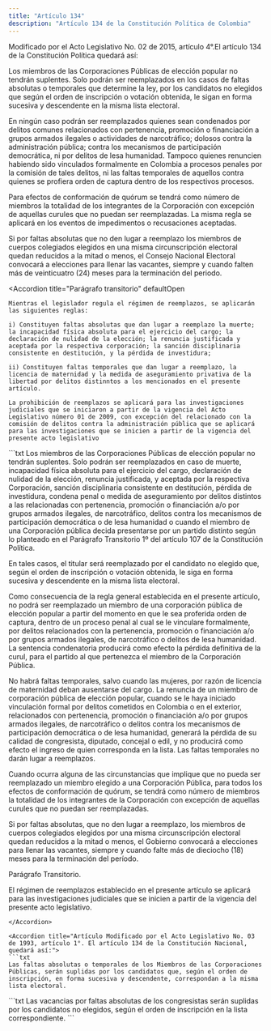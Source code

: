 ```yaml
---
title: "Artículo 134"
description: "Artículo 134 de la Constitución Política de Colombia"
---
```

<Warning>Modificado por el Acto Legislativo No. 02 de 2015, artículo 4°.El artículo 134 de la Constitución Política quedará así:</Warning>

Los miembros de las Corporaciones Públicas de elección popular no tendrán suplentes. Solo podrán ser reemplazados en los casos de faltas absolutas o temporales que determine la ley, por los candidatos no elegidos que según el orden de inscripción o votación obtenida, le sigan en forma sucesiva y descendente en la misma lista electoral.

En ningún caso podrán ser reemplazados quienes sean condenados por delitos comunes relacionados con pertenencia, promoción o financiación a grupos armados ilegales o actividades de narcotráfico; dolosos contra la administración pública; contra los mecanismos de participación democrática, ni por delitos de lesa humanidad. Tampoco quienes renuncien habiendo sido vinculados formalmente en Colombia a procesos penales por la comisión de tales delitos, ni las faltas temporales de aquellos contra quienes se profiera orden de captura dentro de los respectivos procesos.

Para efectos de conformación de quórum se tendrá como número de miembros la totalidad de los integrantes de la Corporación con excepción de aquellas curules que no puedan ser reemplazadas. La misma regla se aplicará en los eventos de impedimentos o recusaciones aceptadas.

Si por faltas absolutas que no den lugar a reemplazo los miembros de cuerpos colegiados elegidos en una misma circunscripción electoral quedan reducidos a la mitad o menos, el Consejo Nacional Electoral convocará a elecciones para llenar las vacantes, siempre y cuando falten más de veinticuatro (24) meses para la terminación del periodo.

<Accordion
    title="Parágrafo transitorio"
    defaultOpen
>
    Mientras el legislador regula el régimen de reemplazos, se aplicarán
    las siguientes reglas: 
    
    i) Constituyen faltas absolutas que dan lugar a reemplazo la muerte; la incapacidad física absoluta para el ejercicio del cargo; la declaración de nulidad de la elección; la renuncia justificada y aceptada por la respectiva corporación; la sanción disciplinaria consistente en destitución, y la pérdida de investidura;
    
    ii) Constituyen faltas temporales que dan lugar a reemplazo, la licencia de maternidad y la medida de aseguramiento privativa de la libertad por delitos distinntos a los mencionados en el presente artículo.

    La prohibición de reemplazos se aplicará para las investigaciones judiciales que se iniciaron a partir de la vigencia del Acto Legislativo número 01 de 2009, con excepción del relacionado con la comisión de delitos contra la administración pública que se aplicará para las investigaciones que se inicien a partir de la vigencia del presente acto legislativo
    
</Accordion>

<Accordion title="Artículo Modificado por el Acto Legislativo No. 01 de 2009, artículo 6°. El artículo 134 de la Constitución Nacional, quedará así:">
```txt
Los miembros de las Corporaciones Públicas de elección popular no
tendrán suplentes. Solo podrán ser reemplazados en caso de muerte,
incapacidad física absoluta para el ejercicio del cargo, declaración
de nulidad de la elección, renuncia justificada, y aceptada por la
respectiva Corporación, sanción disciplinaria consistente en
destitución, pérdida de investidura, condena penal o medida de
aseguramiento por delitos distintos a las relacionadas con
pertenencia, promoción o financiación a/o por grupos armados ilegales,
de narcotráfico, delitos contra los mecanismos de participación
democrática o de lesa humanidad o cuando el miembro de una Corporación
pública decida presentarse por un partido distinto según lo planteado
en el Parágrafo Transitorio 1º del artículo 107 de la Constitución
Política.

En tales casos, el titular será reemplazado por el candidato no
elegido que, según el orden de inscripción o votación obtenida, le
siga en forma sucesiva y descendente en la misma lista electoral.

Como consecuencia de la regla general establecida en el presente
artículo, no podrá ser reemplazado un miembro de una corporación
pública de elección popular a partir del momento en que le sea
proferida orden de captura, dentro de un proceso penal al cual se le
vinculare formalmente, por delitos relacionados con la pertenencia,
promoción o financiación a/o por grupos armados ilegales, de
narcotráfico o delitos de lesa humanidad. La sentencia condenatoria
producirá como efecto la pérdida definitiva de la curul, para el
partido al que pertenezca el miembro de la Corporación Pública.

No habrá faltas temporales, salvo cuando las mujeres, por razón de
licencia de maternidad deban ausentarse del cargo. La renuncia de un
miembro de corporación pública de elección popular, cuando se le haya
iniciado vinculación formal por delitos cometidos en Colombia o en el
exterior, relacionados con pertenencia, promoción o financiación a/o
por grupos armados ilegales, de narcotráfico o delitos contra los
mecanismos de participación democrática o de lesa humanidad, generará
la pérdida de su calidad de congresista, diputado, concejal o edil, y
no producirá como efecto el ingreso de quien corresponda en la lista.
Las faltas temporales no darán lugar a reemplazos.

Cuando ocurra alguna de las circunstancias que implique que no pueda
ser reemplazado un miembro elegido a una Corporación Pública, para
todos los efectos de conformación de quórum, se tendrá como número de
miembros la totalidad de los integrantes de la Corporación con
excepción de aquellas curules que no puedan ser reemplazadas.

Si por faltas absolutas, que no den lugar a reemplazo, los miembros de
cuerpos colegiados elegidos por una misma circunscripción electoral
quedan reducidos a la mitad o menos, el Gobierno convocará a
elecciones para llenar las vacantes, siempre y cuando falte más de
dieciocho (18) meses para la terminación del período.

Parágrafo Transitorio.

El régimen de reemplazos establecido en el presente artículo se
aplicará para las investigaciones judiciales que se inicien a partir
de la vigencia del presente acto legislativo.
```
</Accordion>

<Accordion title="Artículo Modificado por el Acto Legislativo No. 03 de 1993, artículo 1°. El artículo 134 de la Constitución Nacional, quedará así:">
```txt
Las faltas absolutas o temporales de los Miembros de las Corporaciones
Públicas, serán suplidas por los candidatos que, según el orden de
inscripción, en forma sucesiva y descendente, correspondan a la misma
lista electoral.
```
</Accordion>

<Accordion title="Artículo original antes de la modificación:">
```txt
Las vacancias por faltas absolutas de los congresistas serán suplidas
por los candidatos no elegidos, según el orden de inscripción en la
lista correspondiente.
```
</Accordion>